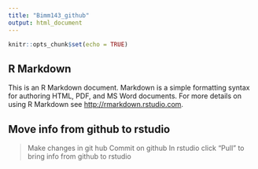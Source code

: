 ```yaml
---
title: "Bimm143_github"
output: html_document
---
```


```r
knitr::opts_chunk$set(echo = TRUE)
```

## R Markdown

This is an R Markdown document. Markdown is a simple formatting syntax for authoring HTML, PDF, and MS Word documents. For more details on using R Markdown see <http://rmarkdown.rstudio.com>.

## Move info from github to rstudio
> Make changes in git hub
> Commit on github
> In rstudio click "Pull" to bring info from github to rstudio
